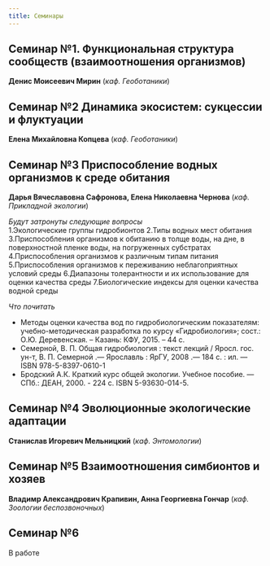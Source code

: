```yaml
---
title: Семинары
---
```


## Семинар №1.  Функциональная структура сообществ (взаимоотношения организмов)

**Денис Моисеевич Мирин** (*каф. Геоботаники*)

## Семинар  №2  Динамика экосистем: сукцессии и флуктуации

**Елена Михайловна Копцева** (*каф. Геоботаники*)


## Семинар  №3 Приспособление водных организмов к среде обитания

**Дарья Вячеславовна Сафронова, Елена Николаевна Чернова** (*каф. Прикладной экологии*)

*Будут затронуты следующие вопросы*  
1.Экологические группы гидробионтов
2.Типы водных мест обитания
3.Приспособления организмов к обитанию в толще воды, на дне, в поверхностной пленке воды, на погруженных субстратах
4.Приспособления организмов к различным типам питания
5.Приспособления организмов к переживанию неблагоприятных условий среды
6.Диапазоны толерантности и их использование для оценки качества среды
7.Биологические индексы для оценки качества водной среды

*Что почитать*   

- Методы оценки качества вод по гидробиологическим показателям: учебно-методическая разработка по курсу «Гидробиология»; сост.: О.Ю. Деревенская. – Казань: КФУ, 2015. – 44 с.
- Семерной, В. П. Общая гидробиология : текст лекций / Яросл. гос. ун-т, В. П. Семерной .— Ярославль : ЯрГУ, 2008 .— 184 с. : ил. — ISBN 978-5-8397-0610-1
- Бродский А.К. Краткий курс общей экологии. Учебное пособие. — СПб.: ДЕАН, 2000. - 224 с. ISBN 5-93630-014-5.



## Семинар  №4 Эволюционные экологические адаптации

**Станислав Игоревич Мельницкий** (*каф. Энтомологии*)


## Семинар  №5  Взаимоотношения симбионтов и хозяев

**Владимр Александрович Крапивин, Анна Георгиевна Гончар**  (*каф. Зоологии беспозвоночных*)

## Семинар  №6

В работе

